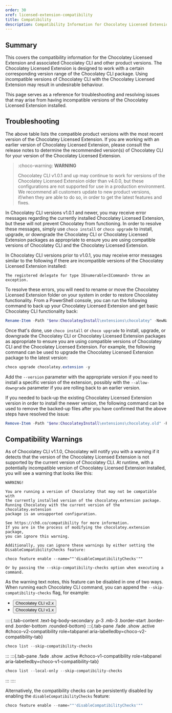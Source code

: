 ```yaml
---
order: 30
xref: licensed-extension-compatibility
title: Compatibility
description: Compatibility Information for Chocolatey Licensed Extension
---
```


## Summary

This covers the compatibility information for the Chocolatey Licensed Extension and associated Chocolatey CLI and other product versions.
The Chocolatey Licensed Extension is designed to work with a certain corresponding version range of the Chocolatey CLI package.
Using incompatible versions of Chocolatey CLI with the Chocolatey Licensed Extension may result in undesirable behaviour.

This page serves as a reference for troubleshooting and resolving issues that may arise from having incompatible versions of the Chocolatey Licensed Extension installed.

<ChocolateyComponentDependencies />

## Troubleshooting

The above table lists the compatible product versions with the most recent version of the Chocolatey Licensed Extension.
If you are working with an earlier version of Chocolatey Licensed Extension, please consult the <Xref title="Chocolatey Licensed Extension" value="licensed-extension-release-notes" /> release notes to determine the recommended version(s) of Chocolatey CLI for your version of the Chocolatey Licensed Extension.

> :choco-warning: **WARNING**
>
> Chocolatey CLI v1.0.1 and up may continue to work for versions of the Chocolatey Licensed Extension older than v4.0.0, but these configurations are not supported for use in a production environment.
> We recommend all customers update to new product versions, if/when they are able to do so, in order to get the latest features and fixes.

In Chocolatey CLI versions v1.0.1 and newer, you may receive error messages regarding the currently installed Chocolatey Licensed Extension, but these will not prevent Chocolatey from functioning.
In order to resolve these messages, simply use `choco install` or `choco upgrade` to install, upgrade, or downgrade the Chocolatey CLI or Chocolatey Licensed Extension packages as appropriate to ensure you are using compatible versions of Chocolatey CLI and the Chocolatey Licensed Extension.

In Chocolatey CLI versions prior to v1.0.1, you may receive error messages similar to the following if there are incompatible versions of the Chocolatey Licensed Extension installed:

```error
The registered delegate for type IEnumerable<ICommand> threw an exception.
```

To resolve these errors, you will need to rename or move the Chocolatey Licensed Extension folder on your system in order to restore Chocolatey functionality.
From a PowerShell console, you can run the following command to back up your Chocolatey Licensed Extension and get basic Chocolatey CLI functionality back:

```powershell
Rename-Item -Path "$env:ChocolateyInstall\extensions\chocolatey" -NewName "chocolatey.old"
```

Once that's done, use `choco install` or `choco upgrade` to install, upgrade, or downgrade the Chocolatey CLI or Chocolatey Licensed Extension packages as appropriate to ensure you are using compatible versions of Chocolatey CLI and the Chocolatey Licensed Extension.
For example, the following command can be used to upgrade the Chocolatey Licensed Extension package to the latest version:

```powershell
choco upgrade chocolatey.extension -y
```

Add the `--version` parameter with the appropriate version if you need to install a specific version of the extension, possibly with the `--allow-downgrade` parameter if you are rolling back to an earlier version.

If you needed to back-up the existing Chocolatey Licensed Extension version in order to install the newer version, the following command can be used to remove the backed-up files after you have confirmed that the above steps have resolved the issue:

```powershell
Remove-Item -Path "$env:ChocolateyInstall\extensions\chocolatey.old" -Recurse -Force
```

## Compatibility Warnings

As of Chocolatey CLI v1.1.0, Chocolatey will notify you with a warning if it detects that the version of the Chocolatey Licensed Extension is not supported by the current version of Chocolatey CLI.
At runtime, with a potentially incompatible version of Chocolatey Licensed Extension installed, you will see a warning that looks like this:

```code
WARNING!

You are running a version of Chocolatey that may not be compatible with
the currently installed version of the chocolatey.extension package.
Running Chocolatey with the current version of the chocolatey.extension
package is an unsupported configuration.

See https://ch0.co/compatibility for more information.
If you are in the process of modifying the chocolatey.extension package,
you can ignore this warning.

Additionally, you can ignore these warnings by either setting the
DisableCompatibilityChecks feature:

choco feature enable --name=""'disableCompatibilityChecks'""

Or by passing the --skip-compatibility-checks option when executing a
command.
```

As the warning text notes, this feature can be disabled in one of two ways.
When running each Chocolatey CLI command, you can append the `--skip-compatibility-checks` flag, for example:

<ul class="nav nav-tabs" role="tablist">
    <li class="nav-item">
        <button class="nav-link active" id="choco-v2-compatibility-tab" data-bs-toggle="tab" data-bs-target="#choco-v2-compatibility" role="tab" aria-controls="choco-v2-compatibility" aria-selected="true" data-choco-tab-multi='{"choco-version": "choco-v2"}'>Chocolatey CLI v2.x</button>
    </li>
    <li class="nav-item">
        <button class="nav-link" id="choco-v1-compatibility-tab" data-bs-toggle="tab" data-bs-target="#choco-v1-compatibility" role="tab" aria-controls="choco-v1-compatibility" aria-selected="false" data-choco-tab-multi='{"choco-version": "choco-v1"}'>Chocolatey CLI v1.x</button>
    </li>
</ul>

::::{.tab-content .text-bg-body-secondary .p-3 .mb-3 .border-start .border-end .border-bottom .rounded-bottom}
:::{.tab-pane .fade .show .active #choco-v2-compatibility role=tabpanel aria-labelledby=choco-v2-compatibility-tab}

```powershell
choco list --skip-compatibility-checks
```

:::
:::{.tab-pane .fade .show .active #choco-v1-compatibility role=tabpanel aria-labelledby=choco-v1-compatibility-tab}

```powershell
choco list --local-only --skip-compatibility-checks
```

:::
::::

Alternatively, the compatibility checks can be persistently disabled by enabling the `disableCompatibilityChecks` feature:

```powershell
choco feature enable --name=""'disableCompatibilityChecks'""
```
